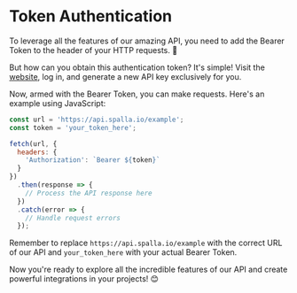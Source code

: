 # Token Authentication

To leverage all the features of our amazing API, you need to add the Bearer Token to the 
header of your HTTP requests. 🚀

But how can you obtain this authentication token? It's simple! Visit the 
[website](https://console.spalla.io/api-keys), log in, and generate a new API key 
exclusively for you.

Now, armed with the Bearer Token, you can make requests. Here's an example using JavaScript:

```javascript copy showLineNumbers filename="JavaScript"
const url = 'https://api.spalla.io/example';
const token = 'your_token_here';

fetch(url, {
  headers: {
    'Authorization': `Bearer ${token}`
  }
})
  .then(response => {
    // Process the API response here
  })
  .catch(error => {
    // Handle request errors
  });

```
Remember to replace `https://api.spalla.io/example` with the correct URL of our API and 
`your_token_here` with your actual Bearer Token.

Now you're ready to explore all the incredible features of our API and create powerful 
integrations in your projects! 😊